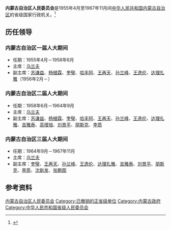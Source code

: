 
'''内蒙古自治区人民委员会'''是1955年4月至1967年11月间[[中华人民共和国|中华人民共和国]][[内蒙古自治区|内蒙古自治区]]的省级国家行政机关。<ref>{{Cite book|title=中华人民共和国职官志|author=何虎生, 李耀东, 向常福主编|publisher=中国社会出版社|year=2003|isbn=9787800883934|location=北京|pages=}}</ref>

== 历任领导 ==
=== 内蒙古自治区一届人大期间 ===
* 任期：1955年4月－1958年6月
* 主席：[[乌兰夫|乌兰夫]]
* 副主席：[[苏谦益|苏谦益]]、[[杨植霖|杨植霖]]、[[奎璧|奎璧]]、[[哈丰阿_(政治家)|哈丰阿]]、[[王再天|王再天]]、[[孙兰峰|孙兰峰]]、[[王逸伦|王逸伦]]、[[达理扎雅|达理扎雅]]（1956年2月－）

=== 内蒙古自治区二届人大期间 ===
* 任期：1958年6月－1964年9月
* 主席：[[乌兰夫|乌兰夫]]
* 副主席：[[苏谦益|苏谦益]]、[[杨植霖|杨植霖]]、[[奎璧|奎璧]]、[[哈丰阿_(政治家)|哈丰阿]]、[[王再天|王再天]]、[[孙兰峰|孙兰峰]]、[[王逸伦|王逸伦]]、[[达理扎雅|达理扎雅]]、[[吉雅泰|吉雅泰]]、[[高增培|高增培]]、[[刘景平|刘景平]]、[[朋斯克|朋斯克]]、[[李质_(1914年)|李质]]

=== 内蒙古自治区三届人大期间 ===
* 任期：1964年9月－1967年11月
* 主席：[[乌兰夫|乌兰夫]]
* 副主席：[[奎璧|奎璧]]、[[王再天|王再天]]、[[孙兰峰|孙兰峰]]、[[王逸伦|王逸伦]]、[[达理扎雅|达理扎雅]]、[[吉雅泰|吉雅泰]]、[[刘景平|刘景平]]、[[朋斯克|朋斯克]]、[[李质_(1914年)|李质]]、[[沈新发|沈新发]]、[[张鹏图|张鹏图]]

== 参考资料 ==
{{reflist}}

{{内蒙古行政长官}}

[[Category:内蒙古自治区人民委员会|]]
[[Category:已撤销的正省级单位|Category:已撤销的正省级单位]]
[[Category:内蒙古政府|Category:内蒙古政府]]
[[Category:中华人民共和国省级人民委员会|Category:中华人民共和国省级人民委员会]]